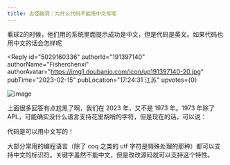 ```yaml
---
title: 古怪脑洞｜为什么代码不能用中文写呢
---
```



<Forum groupName="古怪问题研究中心" groupUrl="https://www.douban.com/group/philosophasters/" archivedAt="2025-05-16T14:46:56.243Z">
  <Post
    id="282853193"
    title="古怪脑洞｜为什么代码不能用中文写呢"
    url="https://www.douban.com/group/topic/282853193/?_spm_id=MTQ3MzIxOTc5"
    pubTime="2023-02-17"
    highlightUserId="191397140"
  >
看球2的时候，他们用的系统里面提示成功是中文，但是代码是英文。如果代码也用中文的话会怎样呢

<Reply
  id="5029160336"
  authorId="191397140"
  authorName="Fisherchenxi"
  authorAvatar="https://img1.doubanio.com/icon/up191397140-20.jpg"
  pubTime="2023-02-15"
  pubLocation="17:24:31 江苏"
  upvotes={0}
>
![image](https://img3.doubanio.com/view/richtext/large/public/p496611247.jpg)

上面很多回答有点尬黑了啊，我们在 2023 年，又不是 1973 年。1973 年除了
APL，可能确实没什么语言支持花里胡哨的字符，但是现在的话，可以说：

代码是可以用中文写的！

大部分常用的编程语言（除了 coq 之类的 utf
字符是特殊处理的那种）都可以支持中文的标识符。关键字虽然不能中文，但是改改源码就可以支持这个特性。
</Reply>
  </Post>
</Forum>
